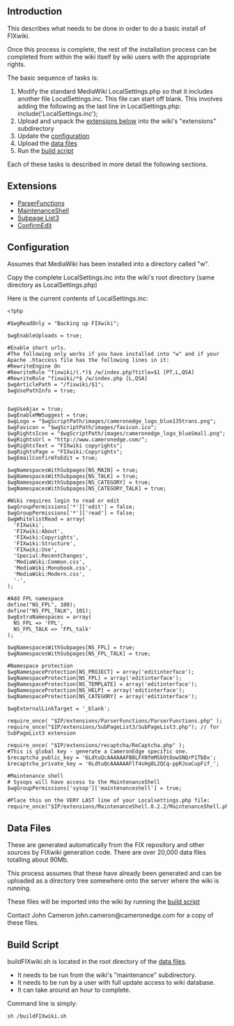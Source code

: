 ==Introduction==

This describes what needs to be done in order to do a basic install of FIXwiki.

Once this process is complete, the rest of the installation process can be completed from within the wiki itself by wiki users with the appropriate rights.

The basic sequence of tasks is:

# Modify the standard MediaWiki LocalSettings.php so that it includes another file LocalSettings.inc. This file can start off blank. This involves adding the following as the last line in LocalSettings.php: include('LocalSettings.inc');
# Upload and unpack the [[#Extensions|extensions below]] into the wiki's "extensions" subdirectory
# Update the [[#Configuration|configuration]]
# Upload the [[#Data Files|data files]]
# Run the [[#Build Script|build script]]

Each of these tasks is described in more detail the following sections.

==Extensions==

* [http://www.mediawiki.org/wiki/Extension:ParserFunctions ParserFunctions]
* [http://www.mediawiki.org/wiki/Extension:MaintenanceShell MaintenanceShell]
* [http://www.mediawiki.org/wiki/Extension:SubPageList3 Subpage List3]
* [http://www.mediawiki.org/wiki/Extension:ConfirmEdit ConfirmEdit]

==Configuration==

Assumes that MediaWiki has been installed into a directory called "w".

Copy the complete LocalSettings.inc into the wiki's root directory (same directory as LocalSettings.php)

Here is the current contents of LocalSettings.inc:

<pre>
<?php

#$wgReadOnly = "Backing up FIXwiki";

$wgEnableUploads = true;

#Enable short urls.
#The following only works if you have installed into "w" and if your Apache .htaccess file has the following lines in it:
#RewriteEngine On
#RewriteRule ^fixwiki/(.*)$ /w/index.php?title=$1 [PT,L,QSA]
#RewriteRule ^fixwiki/*$ /w/index.php [L,QSA]
$wgArticlePath = "/fixwiki/$1";
$wgUsePathInfo = true;


$wgUseAjax = true;
$wgEnableMWSuggest = true;
$wgLogo = "$wgScriptPath/images/cameronedge_logo_blue135trans.png";
$wgFavicon = "$wgScriptPath/images/favicon.ico";
$wgRightsIcon = "$wgScriptPath/images/cameronedge_logo_blueSmall.png";
$wgRightsUrl = "http://www.cameronedge.com/";
$wgRightsText = "FIXwiki copyrights";
$wgRightsPage = "FIXwiki:Copyrights";
$wgEmailConfirmToEdit = true;

$wgNamespacesWithSubpages[NS_MAIN] = true;
$wgNamespacesWithSubpages[NS_TALK] = true;
$wgNamespacesWithSubpages[NS_CATEGORY] = true;
$wgNamespacesWithSubpages[NS_CATEGORY_TALK] = true;

#Wiki requires login to read or edit
$wgGroupPermissions['*']['edit'] = false;
$wgGroupPermissions['*']['read'] = false;
$wgWhitelistRead = array(
  'FIXwiki',
  'FIXwiki:About',
  'FIXwiki:Copyrights',
  'FIXwiki:Structure',
  'FIXwiki:Use',
  'Special:RecentChanges',
  'MediaWiki:Common.css',
  'MediaWiki:Monobook.css',
  'MediaWiki:Modern.css',
  '-',
);

#Add FPL namespace
define("NS_FPL", 100);
define("NS_FPL_TALK", 101);
$wgExtraNamespaces = array(
  NS_FPL => 'FPL',
  NS_FPL_TALK => 'FPL_talk'
);

$wgNamespacesWithSubpages[NS_FPL] = true;
$wgNamespacesWithSubpages[NS_FPL_TALK] = true;

#Namespace protection
$wgNamespaceProtection[NS_PROJECT] = array('editinterface');
$wgNamespaceProtection[NS_FPL] = array('editinterface');
$wgNamespaceProtection[NS_TEMPLATE] = array('editinterface');
$wgNamespaceProtection[NS_HELP] = array('editinterface');
$wgNamespaceProtection[NS_CATEGORY] = array('editinterface');

$wgExternalLinkTarget = '_blank';

require_once( "$IP/extensions/ParserFunctions/ParserFunctions.php" );
require_once("$IP/extensions/SubPageList3/SubPageList3.php"); // for SubPageList3 extension

require_once( "$IP/extensions/recaptcha/ReCaptcha.php" );
#This is global key - generate a CameronEdge specific one.
$recaptcha_public_key = '6LdtuQcAAAAAAFB8LFXNfmMSkOtOowSNQrP1TbDx';
$recaptcha_private_key = '6LdtuQcAAAAAAFlf4sHg8L2QCq-ppRJoaCupFif_';

#Maintenance shell
# Sysops will have access to the MaintenanceShell
$wgGroupPermissions['sysop']['maintenanceshell'] = true;
 
#Place this on the VERY LAST line of your Localsettings.php file:
require_once("$IP/extensions/MaintenanceShell.0.2.2/MaintenanceShell.php");

</pre>

==Data Files==

These are generated automatically from the FIX repository and other sources by FIXwiki generation code. There are over 20,000 data files totalling about 90Mb.

This process assumes that these have already been generated and can be uploaded as a directory tree somewhere onto the server where the wiki is running.

These files will be imported into the wiki by running the [[#Build Script|build script]]

Contact John Cameron john.cameron@cameronedge.com for a copy of these files.

==Build Script==

buildFIXwiki.sh is located in the root directory of the [[#Data Files|data files]].

* It needs to be run from the wiki's "maintenance" subdirectory.
* It needs to be run by a user with full update access to wiki database.
* It can take around an hour to complete.

Command line is simply:

 sh <path to data files root directory>/buildFIXwiki.sh
